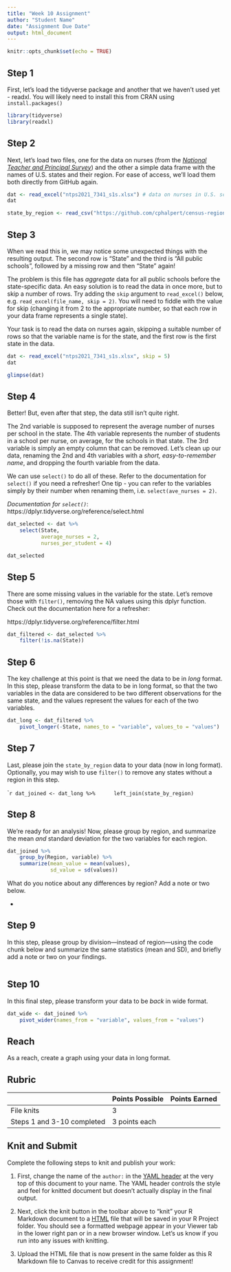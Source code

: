 ```yaml
---
title: "Week 10 Assignment"
author: "Student Name"
date: "Assignment Due Date"
output: html_document
---
```


```r
knitr::opts_chunk$set(echo = TRUE)
```

## Step 1

First, let's load the tidyverse package and another that we haven't used yet - readxl. You will likely need to install this from CRAN using `install.packages()`

```r
library(tidyverse)
library(readxl)
```

## Step 2

Next, let's load two files, one for the data on nurses (from the [*National Teacher and Principal Survey*](https://nces.ed.gov/surveys/ntps/)) and the other a simple data frame with the names of U.S. states and their region. For ease of access, we'll load them both directly from GitHub again.

```r
dat <- read_excel("ntps2021_7341_s1s.xlsx") # data on nurses in U.S. schools, by state
dat

state_by_region <- read_csv("https://github.com/cphalpert/census-regions/blob/master/us%20census%20bureau%20regions%20and%20divisions.csv?raw=true") # data on U.S. states' regions
```
## Step 3

When we read this in, we may notice some unexpected things with the resulting output. The second row is "State" and the third is "All public schools", followed by a missing row and then "State" again!

The problem is this file has _aggregate_ data for all public schools before the state-specific data. An easy solution is to read the data in once more, but to skip a number of rows. Try adding the `skip` argument to `read_excel()` below, e.g. `read_excel(file_name, skip = 2)`. You will need to fiddle with the value for skip (changing it from 2 to the appropriate number, so that each row in your data frame represents a single state).

Your task is to read the data on nurses again, skipping a suitable number of rows so that the variable name is for the state, and the first row is the first state in the data.

```r
dat <- read_excel("ntps2021_7341_s1s.xlsx", skip = 5)
dat

glimpse(dat)
```

## Step 4

Better! But, even after that step, the data still isn't quite right. 

The 2nd variable is supposed to represent the average number of nurses per school in the state. The 4th variable represents the number of students in a school per nurse, on average, for the schools in that state. The 3rd variable is simply an empty column that can be removed. Let's clean up our data, renaming the 2nd and 4th variables with a _short, easy-to-remember name_, and dropping the fourth variable from the data. 

We can use `select()` to do all of these. Refer to the documentation for `select()` if you need a refresher! One tip - you can refer to the variables simply by their number when renaming them, i.e. `select(ave_nurses = 2)`.

*Documentation for `select()`*: https://dplyr.tidyverse.org/reference/select.html

```r
dat_selected <- dat %>% 
    select(State, 
           average_nurses = 2,
           nurses_per_student = 4)

dat_selected
```

## Step 5

There are some missing values in the variable for the state. Let's remove those with `filter()`, removing the NA values using this dplyr function. Check out the documentation here for a refresher:

https://dplyr.tidyverse.org/reference/filter.html

```r
dat_filtered <- dat_selected %>% 
    filter(!is.na(State))
```

## Step 6

The key challenge at this point is that we need the data to be in _long_ format. In this step, please transform the data to be in long format, so that the two variables in the data are considered to be two different observations for the same state, and the values represent the values for each of the two variables.

```r
dat_long <- dat_filtered %>% 
    pivot_longer(-State, names_to = "variable", values_to = "values")
```

## Step 7

Last, please join the `state_by_region` data to your data (now in long format). Optionally, you may wish to use `filter()` to remove any states without a region in this step. 

````r
dat_joined <- dat_long %>% 
    left_join(state_by_region)
```

## Step 8

We're ready for an analysis! Now, please group by region, and summarize the mean *and* standard deviation for the two variables for each region.

```r
dat_joined %>% 
    group_by(Region, variable) %>% 
    summarize(mean_value = mean(values),
              sd_value = sd(values))
```

What do you notice about any differences by region? Add a note or two below.

- 

## Step 9

In this step, please group by division---instead of region---using the code chunk below and summarize the same statistics (mean and SD), and briefly add a note or two on your findings.

```r

```

## Step 10

In this final step, please transform your data to be _back_ in wide format. 

```r
dat_wide <- dat_joined %>% 
    pivot_wider(names_from = "variable", values_from = "values")
```

## Reach

As a reach, create a graph using your data in long format. 

## Rubric

|                            | Points Possible | Points Earned |
|----------------------------|-----------------|---------------|
| File knits                 | 3               |               |
| Steps 1 and 3-10 completed | 3 points each   |               |

## Knit and Submit

Complete the following steps to knit and publish your work:

1.  First, change the name of the `author:` in the [YAML header](https://bookdown.org/yihui/rmarkdown-cookbook/rmarkdown-anatomy.html#yaml-metadata) at the very top of this document to your name. The YAML header controls the style and feel for knitted document but doesn't actually display in the final output.

2.  Next, click the knit button in the toolbar above to "knit" your R Markdown document to a [HTML](https://bookdown.org/yihui/rmarkdown/html-document.html) file that will be saved in your R Project folder. You should see a formatted webpage appear in your Viewer tab in the lower right pan or in a new browser window. Let's us know if you run into any issues with knitting.

3. Upload the HTML file that is now present in the same folder as this R Markdown file to Canvas to receive credit for this assignment!